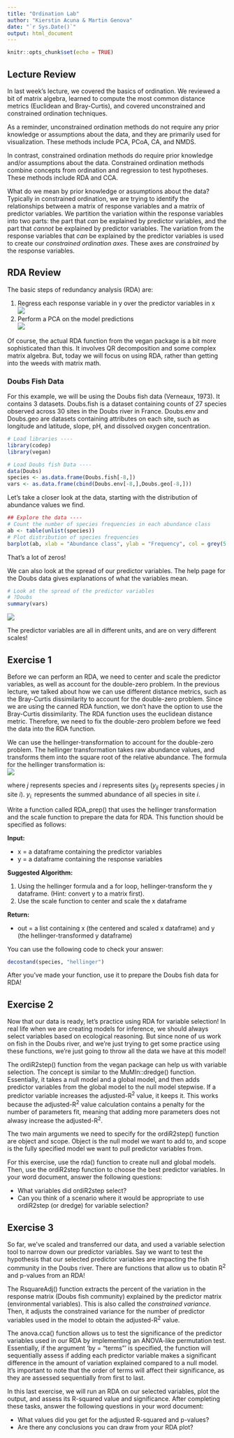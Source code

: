 ```yaml
---
title: "Ordination Lab"
author: "Kierstin Acuna & Martin Genova"
date: "`r Sys.Date()`"
output: html_document
---
```


```r
knitr::opts_chunk$set(echo = TRUE)
```
## Lecture Review  
  
In last week's lecture, we covered the basics of ordination. We reviewed a bit of matrix algebra, learned to compute the most common distance metrics (Euclidean and Bray-Curtis), and covered unconstrained and constrained ordination techniques.  
  
As a reminder, unconstrained ordination methods do not require any prior knowledge or assumptions about the data, and they are primarily used for visualization. These methods include PCA, PCoA, CA, and NMDS.  
  
In contrast, constrained ordination methods do require prior knowledge and/or assumptions about the data. Constrained ordination methods combine concepts from ordination and regression to test hypotheses. These methods include RDA and CCA.  
  
What do we mean by prior knowledge or assumptions about the data? Typically in constrained ordination, we are trying to identify the relationships between a matrix of response variables and a matrix of predictor variables. We partition the variation within the response variables into two parts: the part that *can* be explained by predictor variables, and the part that *cannot* be explained by predictor variables. The variation from the response variables that *can* be explained by the predictor variables is used to create our *constrained ordination axes*. These axes are *constrained* by the response variables.


## RDA Review

The basic steps of redundancy analysis (RDA) are:

1.  Regress each response variable in y over the predictor variables in x\
    ![](images/Lab_1.png)
2.  Perform a PCA on the model predictions\
    ![](images/Lab_2.png)

Of course, the actual RDA function from the vegan package is a bit more sophisticated than this. It involves QR decomposition and some complex matrix algebra. But, today we will focus on using RDA, rather than getting into the weeds with matrix math.

### Doubs Fish Data

For this example, we will be using the Doubs fish data (Verneaux, 1973). It contains 3 datasets. Doubs.fish is a dataset containing counts of 27 species observed across 30 sites in the Doubs river in France. Doubs.env and Doubs.geo are datasets containing attributes on each site, such as longitude and latitude, slope, pH, and dissolved oxygen concentration.

```r
# Load libraries ----
library(codep)
library(vegan)

# Load Doubs fish Data ----
data(Doubs)
species <- as.data.frame(Doubs.fish[-8,])
vars <- as.data.frame(cbind(Doubs.env[-8,],Doubs.geo[-8,]))
```

Let's take a closer look at the data, starting with the distribution of abundance values we find.

```r
## Explore the data ----
# Count the number of species frequencies in each abundance class
ab <- table(unlist(species))
# Plot distribution of species frequencies
barplot(ab, xlab = "Abundance class", ylab = "Frequency", col = grey(5:0/5))
```

That's a lot of zeros!

We can also look at the spread of our predictor variables. The help page for the Doubs data gives explanations of what the variables mean.

```r
# Look at the spread of the predictor variables
# ?Doubs
summary(vars)
```

![](images/Lab_3.png)

The predictor variables are all in different units, and are on very different scales!

## Exercise 1

Before we can perform an RDA, we need to center and scale the predictor variables, as well as account for the double-zero problem. In the previous lecture, we talked about how we can use different distance metrics, such as the Bray-Curtis dissimilarity to account for the double-zero problem. Since we are using the canned RDA function, we don't have the option to use the Bray-Curtis dissimilarity. The RDA function uses the euclidean distance metric. Therefore, we need to fix the double-zero problem before we feed the data into the RDA function.

We can use the hellinger-transformation to account for the double-zero problem. The hellinger transformation takes raw abundance values, and transforms them into the square root of the relative abundance. The formula for the hellinger transformation is:\
![](images/Lab_4.png)

where *j* represents species and *i* represents sites (*y~ij~* represents species *j* in site *i*). *y~i.~* represents the summed abundance of all species in site *i*.

Write a function called RDA_prep() that uses the hellinger transformation and the scale function to prepare the data for RDA. This function should be specified as follows:

**Input:**

-   x = a dataframe containing the predictor variables\
-   y = a dataframe containing the response variables

**Suggested Algorithm:**

1.  Using the hellinger formula and a for loop, hellinger-transform the y dataframe. (Hint: convert y to a matrix first).\
2.  Use the scale function to center and scale the x dataframe

**Return:**

-   out = a list containing x (the centered and scaled x dataframe) and y (the hellinger-transformed y dataframe)

You can use the following code to check your answer:

```r
decostand(species, "hellinger")
```

After you've made your function, use it to prepare the Doubs fish data for RDA!

## Exercise 2

Now that our data is ready, let's practice using RDA for variable selection! In real life when we are creating models for inference, we should always select variables based on ecological reasoning. But since none of us work on fish in the Doubs river, and we're just trying to get some practice using these functions, we're just going to throw all the data we have at this model!

The ordiR2step() function from the vegan package can help us with variable selection. The concept is similar to the MuMIn::dredge() function. Essentially, it takes a null model and a global model, and then adds predictor variables from the global model to the null model stepwise. If a predictor variable increases the adjusted-R^2^ value, it keeps it. This works because the adjusted-R^2^ value calculation contains a penalty for the number of parameters fit, meaning that adding more parameters does not alwasy increase the adjusted-R^2^.

The two main arguments we need to specify for the ordiR2step() function are object and scope. Object is the null model we want to add to, and scope is the fully specified model we want to pull predictor variables from.

For this exercise, use the rda() function to create null and global models. Then, use the ordiR2step function to choose the best predictor variables. In your word document, answer the following questions:

-   What variables did ordiR2step select?\
-   Can you think of a scenario where it would be appropriate to use ordiR2step (or dredge) for variable selection?

## Exercise 3

So far, we've scaled and transferred our data, and used a variable selection tool to narrow down our predictor variables. Say we want to test the hypothesis that our selected predictor variables are impacting the fish community in the Doubs river. There are functions that allow us to obatin R^2^ and p-values from an RDA!  
  
The RsquareAdj() function extracts the percent of the variation in the response matrix (Doubs fish community) explained by the predictor matrix (environmental variables). This is also called the *constrained variance*. Then, it adjusts the constrained variance for the number of predictor variables used in the model to obtain the adjusted-R^2^ value.  
  
The anova.cca() function allows us to test the significance of the predictor variables used in our RDA by implementing an ANOVA-like permutation test. Essentially, if the argument 'by = "terms"' is specified, the function will sequentially assess if adding each predictor variable makes a significant difference in the amount of variation explained compared to a null model. It's important to note that the order of terms will affect their significance, as they are assessed sequentially from first to last. 

In this last exercise, we will run an RDA on our selected variables, plot the output, and assess its R-squared value and significance. After completing these tasks, answer the following questions in your word document:

-   What values did you get for the adjusted R-squared and p-values?\
-   Are there any conclusions you can draw from your RDA plot?
